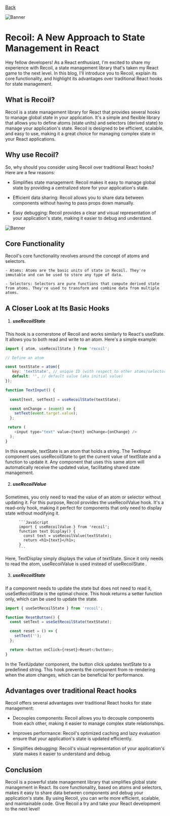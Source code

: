 [Back](/)

![Banner](https://cdn.hashnode.com/res/hashnode/image/upload/v1713598112335/22f5d8ec-78de-47f1-88f9-2cfaff4fe2af.jpeg?w=1600&h=840&fit=crop&crop=entropy&auto=compress,format&format=webp)

# Recoil: A New Approach to State Management in React

Hey fellow developers! As a React enthusiast, I'm excited to share my experience with Recoil, a state management library that's taken my React game to the next level. In this blog, I'll introduce you to Recoil, explain its core functionality, and highlight its advantages over traditional React hooks for state management.

## What is Recoil?

Recoil is a state management library for React that provides several hooks to manage global state in your application. It's a simple and flexible library that allows you to define atoms (state units) and selectors (derived state) to manage your application's state. Recoil is designed to be efficient, scalable, and easy to use, making it a great choice for managing complex state in your React applications.

## Why use Recoil?

So, why should you consider using Recoil over traditional React hooks? Here are a few reasons:

- Simplifies state management: Recoil makes it easy to manage global state by providing a centralized store for your application's state.

- Efficient data sharing: Recoil allows you to share data between components without having to pass props down manually.

- Easy debugging: Recoil provides a clear and visual representation of your application's state, making it easier to debug and understand.

![Banner](https://miro.medium.com/v2/resize:fit:1400/0*k18qFfsSO5qk27Vc.png)

## Core Functionality

Recoil's core functionality revolves around the concept of atoms and selectors.

    - Atoms: Atoms are the basic units of state in Recoil. They're immutable and can be used to store any type of data.

    - Selectors: Selectors are pure functions that compute derived state from atoms. They're used to transform and combine data from multiple atoms.

## A Closer Look at Its Basic Hooks

1. ##### useRecoilState

This hook is a cornerstone of Recoil and works similarly to React's useState. It allows you to both read and write to an atom. Here's a simple example:

```JavaScript
import { atom, useRecoilState } from 'recoil';

// Define an atom

const textState = atom({
   key: 'textState', // unique ID (with respect to other atoms/selectors)
   default: '', // default value (aka initial value)
});

function TextInput() {
          
  const[text, setText] = useRecoilState(textState);

  const onChange = (event) => {
    setText(event.target.value);
  };

 return (
    <input type="text" value={text} onChange={onChange} />
  );
}
```

In this example, textState is an atom that holds a string. The TextInput component uses useRecoilState to get the current value of textState and a function to update it. Any component that uses this same atom will automatically receive the updated value, facilitating shared state management.

2. ##### useRecoilValue

Sometimes, you only need to read the value of an atom or selector without updating it. For this purpose, Recoil provides the useRecoilValue hook. It's a read-only hook, making it perfect for components that only need to display state without modifying it.

          ```JavaScript
          import { useRecoilValue } from 'recoil';
          function text Display() {
            const text = useRecoilValue(textState);
            return <h1>{text}</h1>;
          }
          ```

Here, TextDisplay simply displays the value of textState. Since it only needs to read the atom, useRecoilValue is used instead of useRecoilState .

3. ##### useRecoilState

If a component needs to update the state but does not need to read it, useSetRecoilState is the optimal choice. This hook returns a setter function only, which can be used to update the state.

```JavaScript
import { useSetRecoilState } from 'recoil';

function ResetButton() {
  const setText = useSetRecoilState(textState);

  const reset = () => {
    setText('');
  };

  return <button onClick={reset}>Reset</button>;
}
```

In the TextUpdater component, the button click updates textState to a predefined string. This hook prevents the component from re-rendering when the atom changes, which can be beneficial for performance.

## Advantages over traditional React hooks

Recoil offers several advantages over traditional React hooks for state management:

- Decouples components: Recoil allows you to decouple components from each other, making it easier to manage complex state relationships.

- Improves performance: Recoil's optimized caching and lazy evaluation ensure that your application's state is updated efficiently.

- Simplifies debugging: Recoil's visual representation of your application's state makes it easier to understand and debug.

## Conclusion

Recoil is a powerful state management library that simplifies global state management in React. Its core functionality, based on atoms and selectors, makes it easy to share data between components and debug your application's state. By using Recoil, you can write more efficient, scalable, and maintainable code. Give Recoil a try and take your React development to the next level!
